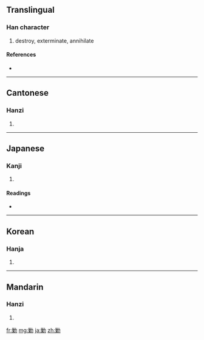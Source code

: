 {{also|剿}}
==Translingual==

===Han character===
{{Han char|rn=19|rad=力|as=11|sn=13|four=2492<sub>7</sub>|canj=女木大尸 (VDKS)}}

# destroy, exterminate, annihilate

====References====
* {{Han ref|kx=0149.090|dkj=02426|dj=0337.020|hdz=10379.130|uh=52E6|ud=21222|bh=B6D3|bd=46803}}

----

==Cantonese==

===Hanzi===
{{yue-hanzi|jyut=|y=chau2, jiu1}}

# {{defn|Cantonese|sort=力11}}

----

==Japanese==

===Kanji===
{{ja-kanji|grade=|rs=力11}}

# {{defn|Japanese|sort=力11}}

====Readings====
* {{ja-readings|on=[[そう]] (sō), [[しょう]] (shō)|kun=[[つかれる]] (tsukareru), [[つくす]] (tsukusu)}}

----

==Korean==

===Hanja===
{{ko-hanja|hangeul=초|rv=cho|mr=ch'o}}

# {{defn|Korean|sort=力11}}

----

==Mandarin==

===Hanzi===
{{cmn-hanzi|pin=[[chāo]] ([[chao1]]), [[jiǎo]] ([[jiao3]])|wg=ch'ao<sup>1</sup>, chiao<sup>3</sup>}}

# {{defn|Mandarin|sort=力11}}

[[fr:勦]]
[[mg:勦]]
[[ja:勦]]
[[zh:勦]]